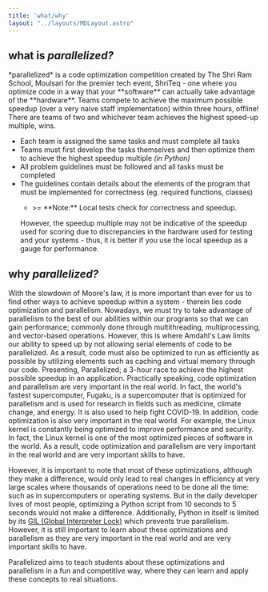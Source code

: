 ```yaml
---
title: 'what/why'
layout: "../layouts/MDLayout.astro"
---
```


## what is _parallelized?_
<span class="child:!mb-0 child:!mt-0">
*parallelized* is a code optimization competition created by The Shri Ram School, Moulsari for the premier tech event, ShriTeq - one where you optimize code in a way that your **software** can actually take advantage of the **hardware**.
Teams compete to achieve the maximum possible speedup (over a very naive staff implementation) within three hours, offline! There are teams of two and whichever team
achieves the highest speed-up multiple, wins.
</span>

- Each team is assigned the same tasks and must complete all tasks
- Teams must first develop the tasks themselves and then optimize them to achieve the highest speedup multiple *(in Python)*
- All problem guidelines must be followed and all tasks must be completed
- The guidelines contain details about the elements of the program that must be implemented for correctness (eg. required functions, classes)
  - <p class="!text-xs">&gt;= **Note:** Local tests check for correctness and speedup.
  However, the speedup multiple may not be indicative of the speedup used for scoring 
  due to discrepancies in the hardware used for testing and your systems - thus, it is better if you use the local speedup as a gauge for performance.</p>

## why _parallelized?_
<span class="child:!mb-0 child:!mt-0">
With the slowdown of Moore's law, it is more important than ever for us to find other ways to achieve speedup within a system - therein lies code optimization and parallelism. Nowadays, we must try to take advantage of parallelism to the best of our abilities within our programs so that we can gain performance; commonly done through multithreading, multiprocessing, and vector-based operations. However, this is where Amdahl's Law limits our ability to speed up by not allowing serial elements of code to be parallelized. As a result, code must also be optimized to run as efficiently as possible by utilizing elements such as caching and virtual memory through our code. Presenting, Parallelized; a 3-hour race to achieve the highest possible speedup in an application.
</span>
Practically speaking, code optimization and parallelism are very important in the real world. In fact, the world's fastest supercomputer, Fugaku, is a supercomputer that is optimized for parallelism and is used for research in fields such as medicine, climate change, and energy. It is also used to help fight COVID-19. In addition, code optimization is also very important in the real world. For example, the Linux kernel is constantly being optimized to improve performance and security. In fact, the Linux kernel is one of the most optimized pieces of software in the world. As a result, code optimization and parallelism are very important in the real world and are very important skills to have.

However, it is important to note that most of these optimizations, although they make a difference, would only lead to real changes in efficiency at very large scales where thousands of operations need to be done all the time: such as in supercomputers or operating systems. But in the daily developer lives of most people, optimizing a Python script from 10 seconds to 5 seconds would not make a difference. Additionally, Python in itself is limited by its [GIL (Global Interpreter Lock)](https://realpython.com/python-gil/) which prevents true parallelism. However, it is still important to learn about these optimizations and parallelism as they are very important in the real world and are very important skills to have.

Parallelized aims to teach students about these optimizations and parallelism in a fun and competitive way, where they can learn and apply these concepts to real situations.